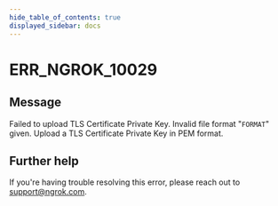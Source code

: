 ```yaml
---
hide_table_of_contents: true
displayed_sidebar: docs
---
```



# ERR_NGROK_10029

## Message

Failed to upload TLS Certificate Private Key. Invalid file format "`FORMAT`" given. Upload a TLS Certificate Private Key in PEM format.

<ErrorDetails error="err_ngrok_10029" />

## Further help

If you're having trouble resolving this error, please reach out to [support@ngrok.com](mailto:support@ngrok.com?subject=Help%20with%20ERR_NGROK_10029).
